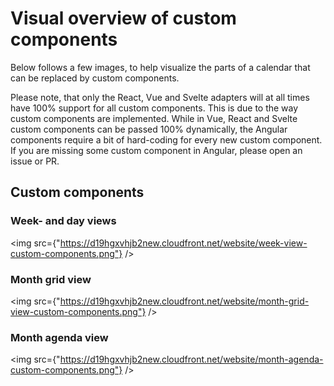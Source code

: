 # Visual overview of custom components

Below follows a few images, to help visualize the parts of a calendar that can be
replaced by custom components.

Please note, that only the React, Vue and Svelte adapters will at all times have 100% support for
all custom components. This is due to the way custom components are implemented. While in Vue, React and Svelte
custom components can be passed 100% dynamically, the Angular components require a bit of
hard-coding for every new custom component. If you are missing some custom component in Angular,
please open an issue or PR.

## Custom components

### Week- and day views

<img src={"https://d19hgxvhjb2new.cloudfront.net/website/week-view-custom-components.png"} />

### Month grid view

<img src={"https://d19hgxvhjb2new.cloudfront.net/website/month-grid-view-custom-components.png"} />

### Month agenda view

<img src={"https://d19hgxvhjb2new.cloudfront.net/website/month-agenda-custom-components.png"} />

